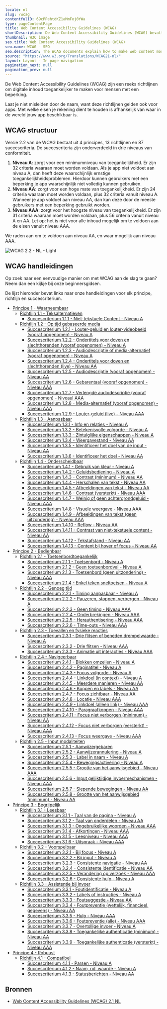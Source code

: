```yaml
---
locale: nl
slug: /wcag
contentfulID: 69cPPehtdKZ1aMmFoj0YWa
type: pageContentPage
title: Web Content Accessibility Guidelines (WCAG)
shortDescription: De Web Content Accessibility Guidelines (WCAG) bevatten een groot aantal aanbevelingen om apps toegankelijker te maken. 
thumbnail: W3C image
seo.title: Web Content Accessibility Guidelines (WCAG)
seo.name: WCAG - SEO
seo.description: The WCAG documents explain how to make web content more accessible to people with disabilities.
source: "https://www.w3.org/Translations/WCAG21-nl/"
layout: Layout - In page navigation
pagination_next: null
pagination_prev: null
---
```


De Web Content Accessibility Guidelines (WCAG) zijn een reeks richtlijnen om digitale inhoud toegankelijker te maken voor mensen met een beperking.

Laat je niet misleiden door de naam, want deze richtlijnen gelden ook voor apps. Met welke eisen je rekening dient te houden is afhankelijk van waar in de wereld jouw app beschikbaar is. 

<LinkList title="List of international standards" isHighlighted={true}>
  <LinkListItem url="/nl/richtlijnen/en-301-549" title="EN 301 549 overzicht" pageTitle="EN 301 549" shortDescription="EN 301 549 is de Europese norm die eisen beschrijft waaraan apps moeten voldoen om toegankelijk te zijn." icon="/img/light/eu-flag.svg" iconAlt="De vlag van de Europese Unie"/>
  <LinkListItem url="/nl/richtlijnen/section-508" title="Section 508 overzicht" pageTitle="Section 508" shortDescription="Sectie 508 vereist dat federale agentschappen van de Verenigde Staten hun apps voor iedereen toegankelijk maken." icon="/img/light/us-flag.svg" iconAlt="De vlag van de Verenigde Staten van Amerika"/>
</LinkList>

## WCAG structuur

Versie 2.2 van de WCAG bestaat uit 4 principes, 13 richtlijnen en 87 succescriteria. De succescriteria zijn onderverdeeld in drie niveaus van conformiteit.

1. **Niveau A**: zorgt voor een minimumniveau van toegankelijkheid. Er zijn 32 criteria waaraan moet worden voldaan. Als je app niet voldoet aan niveau A, dan heeft deze waarschijnlijk ernstige toegankelijkheidsproblemen. Hierdoor kunnen gebruikers met een beperking je app waarschijnlijk niet volledig kunnen gebruiken.
2. **Niveau AA**: zorgt voor een hoge mate van toegankelijkheid. Er zijn 24 criteria waaraan moet worden voldaan, plus 32 criteria vanuit niveau A. Wanneer je app voldoet aan niveau AA, dan kan deze door de meeste gebruikers met een beperking gebruikt worden.
3. **Niveau AAA**: zorgt voor het hoogste niveau van toegankelijkheid. Er zijn 31 criteria waaraan moet worden voldaan, plus 56 criteria vanuit niveau A en AA. Let op: het is niet voor alle inhoud mogelijk om te voldoen aan de eisen vanuit niveau AAA.

We raden aan om te voldoen aan niveau AA, en waar mogelijk aan niveau AAA.

<Image src="/img/light/WCAG 2.2 - NL - Light.svg" dark="/img/dark/WCAG 2.2 - NL - Dark.svg" alt="WCAG 2.2 - NL - Light"/>

## WCAG handleidingen

Op zoek naar een eenvoudige manier om met WCAG aan de slag te gaan? Neem dan een kijkje bij onze beginnersgidsen.

<LinkList title="WCAG Beginners Link List" isHighlighted={true}>
  <LinkListItem url="/nl/richtlijnen/wcag-beginners-gids" title="WCAG beginnersgids" pageTitle="WCAG beginnersgids" shortDescription="Voor het eerst aan de slag met WCAG? Start hier." icon="/img/light/Ontwikkeling.svg" iconAlt="Ontwikkeling"/>
  <LinkListItem url="/nl/richtlijnen/beginnersgids-toegankelijkheid-testen" title="Beginnersgids toegankelijkheid testen" pageTitle="Beginnersgids toegankelijkheid testen" shortDescription="Hoe test je zelf of je app toegankelijk is?" icon="/img/light/features.svg" iconAlt="Features icon"/>
  <LinkListItem url="/nl/handboek" title="Handboek app toegankelijkheid" pageTitle="Handboek app toegankelijkheid" shortDescription="Ons handboek is ontworpen om jou op eenvoudige wijze de basisprincipes van app toegankelijkheid te leren." icon="/img/light/handbook.svg" iconAlt="Handboek icoontje"/>
</LinkList>

De lijst hieronder bevat links naar onze handleidingen voor elk principe, richtlijn en succescriterium.

- [Principe 1 - Waarneembaar](/nl/richtlijnen/wcag/principe-1)
   - [Richtlijn 1.1 - Teksalternatieven](/nl/richtlijnen/wcag/richtlijn-1-1)
      - [Succescriterium 1.1.1 - Niet-tekstuele Content - Niveau A](/nl/richtlijnen/wcag/succescriterium-1-1-1)
   - [Richtlijn 1.2 - Op tijd gebaseerde media](/nl/richtlijnen/wcag/richtlijn-1-2)
      - [Succescriterium 1.2.1 - Louter-geluid en louter-videobeeld (vooraf opgenomen) - Niveau A](/nl/richtlijnen/wcag/succescriterium-1-2-1)
      - [Succescriterium 1.2.2 - Ondertitels voor doven en slechthorenden (vooraf opgenomen) - Niveau A](/nl/richtlijnen/wcag/succescriterium-1-2-2)
      - [Succescriterium 1.2.3 - Audiodescriptie of media-alternatief (vooraf opgenomen) - Niveau A](/nl/richtlijnen/wcag/succescriterium-1-2-3)
      - [Succescriterium 1.2.4 - Ondertitels voor doven en slechthorenden (live) - Niveau AA](/nl/richtlijnen/wcag/succescriterium-1-2-4)
      - [Succescriterium 1.2.5 - Audiodescriptie (vooraf opgenomen) - Niveau AA](/nl/richtlijnen/wcag/succescriterium-1-2-5)
      - [Succescriterium 1.2.6 - Gebarentaal (vooraf opgenomen) - Niveau AAA](/nl/richtlijnen/wcag/succescriterium-1-2-6)
      - [Succescriterium 1.2.7 - Verlengde audiodescriptie (vooraf opgenomen) - Niveaul AAA](/nl/richtlijnen/wcag/succescriterium-1-2-7)
      - [Succescriterium 1.2.8 - Media-alternatief (vooraf opgenomen) - Niveau AAA](/nl/richtlijnen/wcag/succescriterium-1-2-8)
      - [Succescriterium 1.2.9 - Louter-geluid (live) - Niveau AAA](/nl/richtlijnen/wcag/succescriterium-1-2-9)
   - [Richtlijn 1.3 - Aanpasbaar](/nl/richtlijnen/wcag/richtlijn-1-3)
      - [Succescriterium 1.3.1 - Info en relaties - Niveau A](/nl/richtlijnen/wcag/succescriterium-1-3-1)
      - [Succescriterium 1.3.2 - Betekenisvolle volgorde - Niveau A](/nl/richtlijnen/wcag/succescriterium-1-3-2)
      - [Succescriterium 1.3.3 - Zintuiglijke eigenschappen - Niveau A](/nl/richtlijnen/wcag/succescriterium-1-3-3)
      - [Succescriterium 1.3.4 - Weergavestand - Niveau AA](/nl/richtlijnen/wcag/succescriterium-1-3-4)
      - [Succescriterium 1.3.5 - Identificeer het doel van de input - Niveau AA](/nl/richtlijnen/wcag/succescriterium-1-3-5)
      - [Succescriterium 1.3.6 - Identificeer het doel - Niveau AA](/nl/richtlijnen/wcag/succescriterium-1-3-6)
   - [Richtlijn 1.4 - Onderscheidbaar](/nl/richtlijnen/wcag/richtlijn-1-4)
      - [Succescriterium 1.4.1 - Gebruik van kleur - Niveau A](/nl/richtlijnen/wcag/succescriterium-1-4-1)
      - [Succescriterium 1.4.2 - Geluidsbediening -  Niveau A](/nl/richtlijnen/wcag/succescriterium-1-4-2)
      - [Succescriterium 1.4.3 - Contrast (minimum) - Niveau AA](/nl/richtlijnen/wcag/succescriterium-1-4-3)
      - [Succescriterium 1.4.4 - Herschalen van tekst - Niveau AA](/nl/richtlijnen/wcag/succescriterium-1-4-4)
      - [Succescriterium 1.4.5 - Afbeeldingen van tekst - Niveau AA](/nl/richtlijnen/wcag/succescriterium-1-4-5)
      - [Succescriterium 1.4.6 - Contrast (versterkt) - Niveau AAA](/nl/richtlijnen/wcag/succescriterium-1-4-6)
      - [Succescriterium 1.4.7 - Weinig of geen achtergrondgeluid - Niveau AAA](/nl/richtlijnen/wcag/succescriterium-1-4-7)
      - [Succescriterium 1.4.8 - Visuele weergave  - Niveau  AAA](/nl/richtlijnen/wcag/succescriterium-1-4-8)
      - [Succescriterium 1.4.9 - Afbeeldingen van tekst (geen uitzondering) - Niveau AAA](/nl/richtlijnen/wcag/succescriterium-1-4-9)
      - [Succescriterium 1.4.10 - Reflow - Niveau AA](/nl/richtlijnen/wcag/succescriterium-1-4-10)
      - [Succescriterium 1.4.11 - Contrast van niet-tekstuele content - Niveau AA](/nl/richtlijnen/wcag/succescriterium-1-4-11)
      - [Succescriterium 1.4.12 - Tekstafstand - Niveau AA](/nl/richtlijnen/wcag/succescriterium-1-4-12)
      - [Succescriterium 1.4.13 - Content bij hover of focus - Niveau AA](/nl/richtlijnen/wcag/succescriterium-1-4-13)
- [Principe 2 - Bedienbaar](/nl/richtlijnen/wcag/principe-2)
   - [Richtlijn 2.1 - Toetsenbordtoegankelijk](/nl/richtlijnen/wcag/richtlijn-2-1)
      - [Succescriterium 2.1.1 - Toetsenbord - Niveau A](/nl/richtlijnen/wcag/succescriterium-2-1-1)
      - [Succescriterium 2.1.2 - Geen toetsenbordval - Niveau A](/nl/richtlijnen/wcag/succescriterium-2-1-2)
      - [Succescriterium 2.1.3 - Toetsenbord (geen uitzondering) - Niveau AAA](/nl/richtlijnen/wcag/succescriterium-2-1-3)
      - [Succescriterium 2.1.4 - Enkel teken sneltoetsen - Niveau A](/nl/richtlijnen/wcag/succescriterium-2-1-4)
   - [Richtlijn 2.2 - Genoeg tijd](/nl/richtlijnen/wcag/richtlijn-2-2)
      - [Succescriterium 2.2.1 - Timing aanpasbaar - Niveau A](/nl/richtlijnen/wcag/succescriterium-2-2-1)
      - [Succescriterium 2.2.2 - Pauzeren, stoppen, verbergen - Niveau A](/nl/richtlijnen/wcag/succescriterium-2-2-2)
      - [Succescriterium 2.2.3 - Geen timing - Niveau AAA](/nl/richtlijnen/wcag/succescriterium-2-2-3)
      - [Succescriterium 2.2.4 - Onderbrekingen - Niveau AAA](/nl/richtlijnen/wcag/succescriterium-2-2-4)
      - [Succescriterium 2.2.5 - Herauthentisering - Niveau AAA](/nl/richtlijnen/wcag/succescriterium-2-2-5)
      - [Succescriterium 2.2.6 - Time-outs - Niveau AAA](/nl/richtlijnen/wcag/succescriterium-2-2-6)
   - [Richtlijn 2.3 - Toevallen en fysieke reacties](/nl/richtlijnen/wcag/richtlijn-2-3)
      - [Succescriterium 2.3.1 - Drie flitsen of beneden drempelwaarde - Niveau A](/nl/richtlijnen/wcag/succescriterium-2-3-1)
      - [Succescriterium 2.3.2 - Drie flitsen - Niveau AAA](/nl/richtlijnen/wcag/succescriterium-2-3-2)
      - [Succescriterium 2.3.3 - Animatie uit interacties - Niveau AAA](/nl/richtlijnen/wcag/succescriterium-2-3-3)
   - [Richtlijn 2.4 - Navigeerbaar](/nl/richtlijnen/wcag/richtlijn-2-4)
      - [Succescriterium 2.4.1 - Blokken omzeilen - Niveau A](/nl/richtlijnen/wcag/succescriterium-2-4-1)
      - [Succescriterium 2.4.2 - Paginatitel - Niveau A](/nl/richtlijnen/wcag/succescriterium-2-4-2)
      - [Succescriterium 2.4.3 - Focus volgorde - Niveau A](/nl/richtlijnen/wcag/succescriterium-2-4-3)
      - [Succescriterium 2.4.4 - Linkdoel (in context) - Niveau  A](/nl/richtlijnen/wcag/succescriterium-2-4-4)
      - [Succescriterium 2.4.5 - Meerdere manieren - Niveau AA](/nl/richtlijnen/wcag/succescriterium-2-4-5)
      - [Succescriterium 2.4.6 - Koppen en labels - Niveau AA](/nl/richtlijnen/wcag/succescriterium-2-4-6)
      - [Succescriterium 2.4.7 - Focus zichtbaar - Niveau AA](/nl/richtlijnen/wcag/succescriterium-2-4-7)
      - [Succescriterium 2.4.8 - Locatie - Niveau AAA](/nl/richtlijnen/wcag/succescriterium-2-4-8)
      - [Succescriterium 2.4.9 - Linkdoel (alleen link) - Niveau  AAA](/nl/richtlijnen/wcag/succescriterium-2-4-9)
      - [Succescriterium 2.4.10 - Paragraafkoppen - Niveau AAA](/nl/richtlijnen/wcag/succescriterium-2-4-10)
      - [Succescriterium 2.4.11 - Focus niet verborgen (minimum) - Niveau AA](/nl/richtlijnen/wcag/succescriterium-2-4-11)
      - [Succescriterium 2.4.12 - Focus niet verborgen (versterkt) - Niveau AAA](/nl/richtlijnen/wcag/succescriterium-2-4-12)
      - [Succescriterium 2.4.13 - Focus weergave - Niveau AAA](/nl/richtlijnen/wcag/succescriterium-2-4-13)
   - [Richtlijn 2.5 - Input modaliteiten](/nl/richtlijnen/wcag/richtlijn-2-5)
      - [Succescriterium 2.5.1 - Aanwijzergebaren](/nl/richtlijnen/wcag/succescriterium-2-5-1)
      - [Succescriterium 2.5.2 - Aanwijzerannulering - Niveau A](/nl/richtlijnen/wcag/succescriterium-2-5-2)
      - [Succescriterium 2.5.3 - Label in naam - Niveau A](/nl/richtlijnen/wcag/succescriterium-2-5-3)
      - [Succescriterium 2.5.4 - Bewegingsactivering - Niveau A](/nl/richtlijnen/wcag/succescriterium-2-5-4)
      - [Succescriterium 2.5.5 - Grootte van het aanwijsgebied - Niveau AAA](/nl/richtlijnen/wcag/succescriterium-2-5-5)
      - [Succescriterium 2.5.6 - Input gelijktijdige invoermechanismen - Niveau AAA](/nl/richtlijnen/wcag/succescriterium-2-5-6)
      - [Succescriterium 2.5.7 - Slepende bewegingen - Niveau AA](/nl/richtlijnen/wcag/succescriterium-2-5-7)
      - [Succescriterium 2.5.8 - Grootte van het aanwijsgebied (minimum) - Niveau AA](/nl/richtlijnen/wcag/succescriterium-2-5-8)
- [Principe 3 - Begrijpelijk](/nl/richtlijnen/wcag/principe-3)
   - [Richtlijn 3.1 - Leesbaar](/nl/richtlijnen/wcag/richtlijn-3-1)
      - [Succescriterium 3.1.1 - Taal van de pagina - Niveau A](/nl/richtlijnen/wcag/succescriterium-3-1-1)
      - [Succescriterium 3.1.2 - Taal van onderdelen - Niveau AA](/nl/richtlijnen/wcag/succescriterium-3-1-2)
      - [Succescriterium 3.1.3 - Ongebruikelijke woorden - Niveau AAA](/nl/richtlijnen/wcag/succescriterium-3-1-3)
      - [Succescriterium 3.1.4 - Afkortingen - Niveau AAA](/nl/richtlijnen/wcag/succescriterium-3-1-4)
      - [Succescriterium 3.1.5 - Leesniveau - Niveau AAA](/nl/richtlijnen/wcag/succescriterium-3-1-5)
      - [Succescriterium 3.1.6 - Uitspraak - Niveau  AAA](/nl/richtlijnen/wcag/succescriterium-3-1-6)
   - [Richtlijn 3.2 - Voorspelbaar](/nl/richtlijnen/wcag/richtlijn-3-2)
      - [Succescriterium 3.2.1 - Bij focus - Niveau A](/nl/richtlijnen/wcag/succescriterium-3-2-1)
      - [Succescriterium 3.2.2 - Bij input - Niveau A](/nl/richtlijnen/wcag/succescriterium-3-2-2)
      - [Succescriterium 3.2.3 - Consistente navigatie - Niveau AA](/nl/richtlijnen/wcag/succescriterium-3-2-3)
      - [Succescriterium 3.2.4 - Consistente identificatie - Niveau AA](/nl/richtlijnen/wcag/succescriterium-3-2-4)
      - [Succescriterium 3.2.5 - Verandering op verzoek - Niveau AAA](/nl/richtlijnen/wcag/succescriterium-3-2-5)
      - [Succescriterium 3.2.6 - Consistente hulp - Niveau A](/nl/richtlijnen/wcag/succescriterium-3-2-6)
   - [Richtlijn 3.3 - Assistentie bij invoer](/nl/richtlijnen/wcag/richtlijn-3-3)
      - [Succescriterium 3.3.1 - Foutidentificatie - Niveau A](/nl/richtlijnen/wcag/succescriterium-3-3-1)
      - [Succescriterium 3.3.2 - Labels of instructies - Niveau A](/nl/richtlijnen/wcag/succescriterium-3-3-2)
      - [Succescriterium 3.3.3 - Foutsuggestie - Niveau AA](/nl/richtlijnen/wcag/succescriterium-3-3-3)
      - [Succescriterium 3.3.4 - Foutpreventie (wettelijk, financieel, gegevens) - Niveau AA](/nl/richtlijnen/wcag/succescriterium-3-3-4)
      - [Succescriterium 3.3.5 - Hulp - Niveau AAA](/nl/richtlijnen/wcag/succescriterium-3-3-5)
      - [Succescriterium 3.3.6 - Foutpreventie (alle) - Niveau AAA](/nl/richtlijnen/wcag/succescriterium-3-3-6)
      - [Succescriterium 3.3.7 - Overtollige invoer - Niveau A](/nl/richtlijnen/wcag/succescriterium-3-3-7)
      - [Succescriterium 3.3.8 - Toegankelijke authenticatie (minimum) - Niveau AA](/nl/richtlijnen/wcag/succescriterium-3-3-8)
      - [Succescriterium 3.3.9 - Toegankelijke authenticatie (versterkt) - Niveau AAA](/nl/richtlijnen/wcag/succescriterium-3-3-9)
- [Principe 4 - Robuust](/nl/richtlijnen/wcag/principe-4)
   - [Richtlijn 4.1 - Compatibel](/nl/richtlijnen/wcag/richtlijn-4-1)
      - [Succescriterium 4.1.1 - Parsen - Niveau A](/nl/richtlijnen/wcag/succescriterium-4-1-1)
      - [Succescriterium 4.1.2 - Naam, rol, waarde - Niveau A](/nl/richtlijnen/wcag/succescriterium-4-1-2)
      - [Succescriterium 4.1.3 - Statusberichten - Niveau AA](/nl/richtlijnen/wcag/succescriterium-4-1-3)

## Bronnen

- [Web Content Accessibility Guidelines (WCAG) 2.1 NL](https://www.w3.org/Translations/WCAG21-nl/)